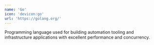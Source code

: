 ```yaml
---
name: 'Go'
icon: 'devicon:go'
url: 'https://golang.org/'
---
```


Programming language used for building automation tooling and infrastructure applications with excellent performance and concurrency.
